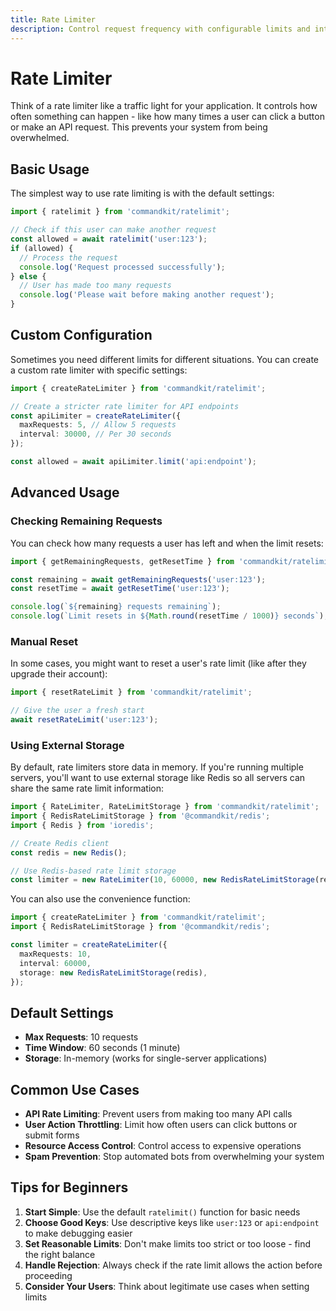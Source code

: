 ```yaml
---
title: Rate Limiter
description: Control request frequency with configurable limits and intervals
---
```


# Rate Limiter

Think of a rate limiter like a traffic light for your application. It controls how often something can happen - like how many times a user can click a button or make an API request. This prevents your system from being overwhelmed.

## Basic Usage

The simplest way to use rate limiting is with the default settings:

```typescript
import { ratelimit } from 'commandkit/ratelimit';

// Check if this user can make another request
const allowed = await ratelimit('user:123');
if (allowed) {
  // Process the request
  console.log('Request processed successfully');
} else {
  // User has made too many requests
  console.log('Please wait before making another request');
}
```

## Custom Configuration

Sometimes you need different limits for different situations. You can create a custom rate limiter with specific settings:

```typescript
import { createRateLimiter } from 'commandkit/ratelimit';

// Create a stricter rate limiter for API endpoints
const apiLimiter = createRateLimiter({
  maxRequests: 5, // Allow 5 requests
  interval: 30000, // Per 30 seconds
});

const allowed = await apiLimiter.limit('api:endpoint');
```

## Advanced Usage

### Checking Remaining Requests

You can check how many requests a user has left and when the limit resets:

```typescript
import { getRemainingRequests, getResetTime } from 'commandkit/ratelimit';

const remaining = await getRemainingRequests('user:123');
const resetTime = await getResetTime('user:123');

console.log(`${remaining} requests remaining`);
console.log(`Limit resets in ${Math.round(resetTime / 1000)} seconds`);
```

### Manual Reset

In some cases, you might want to reset a user's rate limit (like after they upgrade their account):

```typescript
import { resetRateLimit } from 'commandkit/ratelimit';

// Give the user a fresh start
await resetRateLimit('user:123');
```

### Using External Storage

By default, rate limiters store data in memory. If you're running multiple servers, you'll want to use external storage like Redis so all servers can share the same rate limit information:

```typescript
import { RateLimiter, RateLimitStorage } from 'commandkit/ratelimit';
import { RedisRateLimitStorage } from '@commandkit/redis';
import { Redis } from 'ioredis';

// Create Redis client
const redis = new Redis();

// Use Redis-based rate limit storage
const limiter = new RateLimiter(10, 60000, new RedisRateLimitStorage(redis));
```

You can also use the convenience function:

```typescript
import { createRateLimiter } from 'commandkit/ratelimit';
import { RedisRateLimitStorage } from '@commandkit/redis';

const limiter = createRateLimiter({
  maxRequests: 10,
  interval: 60000,
  storage: new RedisRateLimitStorage(redis),
});
```

## Default Settings

- **Max Requests**: 10 requests
- **Time Window**: 60 seconds (1 minute)
- **Storage**: In-memory (works for single-server applications)

## Common Use Cases

- **API Rate Limiting**: Prevent users from making too many API calls
- **User Action Throttling**: Limit how often users can click buttons or submit forms
- **Resource Access Control**: Control access to expensive operations
- **Spam Prevention**: Stop automated bots from overwhelming your system

## Tips for Beginners

1. **Start Simple**: Use the default `ratelimit()` function for basic needs
2. **Choose Good Keys**: Use descriptive keys like `user:123` or `api:endpoint` to make debugging easier
3. **Set Reasonable Limits**: Don't make limits too strict or too loose - find the right balance
4. **Handle Rejection**: Always check if the rate limit allows the action before proceeding
5. **Consider Your Users**: Think about legitimate use cases when setting limits
